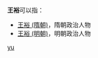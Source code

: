 '''王裕'''可以指：
* [[王裕_(隋朝)|王裕 (隋朝)]]，隋朝政治人物
* [[王裕_(明朝)|王裕 (明朝)]]，明朝政治人物

{{disambig}}

[[Category:二字王姓人名消歧义|yu]]